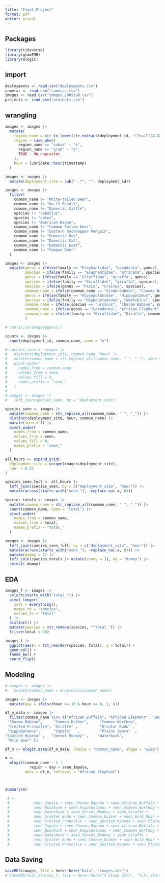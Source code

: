 ```yaml
---
title: "Final_Project"
format: pdf
editor: visual
---
```

## Packages
```r
library(tidyverse)
library(glmmTMB)
library(mlogit)
```

## import

```r
deployments <- read_csv("deployments.csv")
cameras <- read_csv("cameras.csv")
images <- read_csv("images_2009198.csv")
projects <- read_csv("projects.csv")
```

## wrangling

```r
images <- images |>
  mutate(
    region_name = str_to_lower(str_extract(deployment_id, "(?<=LT)[A-Za-z]+")),
    region = case_when(
      region_name == "sabie" ~ "s",
      region_name == "gran" ~ "g",
      TRUE ~ NA_character_
    ),
    hour = lubridate::hour(timestamp)
  )

images <- images |>
  mutate(deployment_site = sub(" .*", "", deployment_id))

images <- images |>
  filter(
    common_name != "White-tailed Deer",
    common_name != "No CV Result",
    common_name != "Domestic Cattle",
    species != "caballus",
    species != "catus",
    species != "American Bison",
    common_name != "Common Fallow Deer",
    common_name != "Eastern Rockhopper Penguin",
    common_name != "Domestic Dog",
    common_name != "Domestic Cat",
    common_name != "Domestic Goat",
    common_name != "Pampas Deer"
  )

images <- images |>
  mutate(genus = ifelse(family == "Elephantidae", "Loxodonta", genus),
         species = ifelse(family == "Elephantidae", "africana", species),
         genus = ifelse(family == "Giraffidae", "giraffa", genus),
         species = ifelse(family == "Giraffidae", "giraffa", species),
         species = ifelse(genus == "Papio", "ursinus", species),
         common_name = ifelse(common_name == "Kinda Baboon", "Chacma Baboon", common_name),
         genus = ifelse(family == "Hippopotamidae", "Hippopotamus", genus),
         species = ifelse(family == "Hippopotamidae", "amphibius", species),
         common_name = ifelse(species == "ursinus", "Chacma Baboon", common_name),
         common_name = ifelse(genus == "Loxodonta", "African Elephant", common_name),
         common_name = ifelse(family == "Giraffidae", "Giraffe", common_name)
         )

# sum(is.na(images$genus))

counts <- images |>
  count(deployment_id, common_name, name = "n")
```

```r
# species_seen <- images |>
#   distinct(deployment_site, common_name, hour) |>
#   mutate(common_name = str_replace_all(common_name, " ", "_"), seen = 1) |>
#   pivot_wider(
#     names_from = common_name,
#     values_from = seen,
#     values_fill = 0,
#     names_prefix = "seen_"
#   )
# 
# images <- images |>
#   left_join(species_seen, by = "deployment_site")
```

```r
species_seen <- images |>
  mutate(common_name = str_replace_all(common_name, " ", "_")) |>
  distinct(deployment_site, hour, common_name) |>
  mutate(seen = 1) |>
  pivot_wider(
    names_from = common_name,
    values_from = seen,
    values_fill = 0,
    names_prefix = "seen_"
  )

all_hours <- expand_grid(
  deployment_site = unique(images$deployment_site),
  hour = 0:23
)

species_seen_full <- all_hours |>
  left_join(species_seen, by = c("deployment_site", "hour")) |>
  mutate(across(starts_with("seen_"), ~replace_na(.x, 0)))

species_totals <- images |>
  mutate(common_name = str_replace_all(common_name, " ", "_")) |>
  count(common_name, name = "total") |>
  pivot_wider(
    names_from = common_name,
    values_from = total,
    names_prefix = "total_"
  )

images <- images |>
  left_join(species_seen_full, by = c("deployment_site", "hour")) |>
  mutate(across(starts_with("seen_"), ~replace_na(.x, 0))) |>
  mutate(dummy = 1) |>
  left_join(species_totals |> mutate(dummy = 1), by = "dummy") |>
  select(-dummy)
```

## EDA

```r
images_f <- images |>
  select(starts_with("total_")) |>
  pivot_longer(
    cols = everything(),
    names_to = "species",
    values_to = "total"
  ) |>
  distinct() |>
  mutate(species = str_remove(species, "^total_")) |>
  filter(total > 10) 

images_f |>
  ggplot(aes(x = fct_reorder(species, total), y = total)) +
  geom_col() +
  theme_bw() +
  coord_flip()
```

## Modeling

```r
# images <- images |> 
#   mutate(common_name = droplevels(common_name))

images <- images |>
  mutate(day = ifelse(hour <= 18 & hour >= 6, 1, 0))

df_m_data <- images |>
  filter(common_name %in% c("African Buffalo", "African Elephant", "Bushbuck",         
 "Chacma Baboon",     "Common Duiker",     "Common Warthog",   
 "Crested Francolin", "Giraffe" ,          "Greater Kudu" ,    
 "Hippopotamus",      "Impala"   ,         "Plains Zebra"  ,   
"Spotted Hyaena" ,   "Vervet Monkey" ,    "Waterbuck",        
 "Wild Boar" ))

df_m <- mlogit.data(df_m_data, choice = "common_name", shape = "wide")

m <- 
  mlogit(common_name ~ 1 | 
           region + day + seen_Impala,  
         data = df_m, reflevel = "African Elephant")



summary(m)

 # +
 #           seen_Impala + seen_Chacma_Baboon + seen_African_Buffalo +
 #           seen_Bushbuck + seen_Hippopotamus + seen_Common_Warthog +
 #           seen_Waterbuck + seen_Vervet_Monkey + seen_Giraffe +
 #           seen_Greater_Kudu + seen_Common_Duiker + seen_Wild_Boar +
 #           seen_Crested_Francolin + seen_Spotted_Hyaena + seen_Plains_Zebra +
 #           seen_Impala + seen_Chacma_Baboon + seen_African_Buffalo +
 #           seen_Bushbuck + seen_Hippopotamus + seen_Common_Warthog +
 #           seen_Waterbuck + seen_Vervet_Monkey + seen_Giraffe +
 #           seen_Greater_Kudu + seen_Common_Duiker + seen_Wild_Boar +
 #           seen_Crested_Francolin + seen_Spotted_Hyaena + seen_Plains_Zebra
```

## Data Saving

```r
saveRDS(images, file = here::here("Data", "images.rds"))
# saveRDS(full_stories_f, file = here::here("3 Clean data", "full_stories_f.rds"))

```






